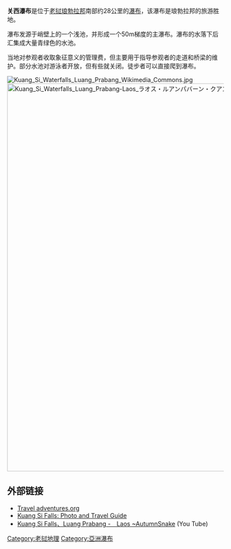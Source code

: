 '''关西瀑布'''是位于[[老挝|老挝]][[琅勃拉邦|琅勃拉邦]]南部约28公里的[[瀑布|瀑布]]，该瀑布是琅勃拉邦的旅游胜地。

瀑布发源于峭壁上的一个浅池，并形成一个50m梯度的主瀑布。瀑布的水落下后汇集成大量青绿色的水池。

当地对参观者收取象征意义的管理费，但主要用于指导参观者的走道和桥梁的维护。部分水池对游泳者开放，但有些就关闭。徒步者可以直接爬到瀑布。

[[File:Kuang_Si_Waterfalls_Luang_Prabang_Wikimedia_Commons.jpg|thumb]]
[[File:Kuang_Si_Waterfalls_Luang_Prabang-Laos_ラオス・ルアンパバーン・クアンシーの滝_Akiyosi_Matsuoka_DSCF6403.jpg|900px]]
{{Gallery|File:Kuang Si Waterfalls Luang Prabang-Laos ラオス・ルアンパバーン・クアンシーの滝 DSCF6486.jpg|瀑潭成为合适的凉水浴地点
|File:Kuang Si Falls, Laos.jpg|关西瀑布一览
|File:Kuang Si Waterfalls Luang Prabang-Laos ラオス・ルアンパバーン・クアンシーの滝 DSCF6474.jpg|瀑潭的成分[[石灰华|石灰华]]
|File:Kuang Si Waterfalls Luang Prabang-Laos ラオス・ルアンパバーン・クアンシーの滝 Akiyosi Matsuoka DSCF6422.jpg|[[火把姜|火把姜]] 
|File:Kuang Si Waterfalls Luang Prabang-Laos ラオス・ルアンパバーン・クアンシーの滝 DSCF6550.jpg|门前广场
|File:Kuang Si Waterfalls Luang Prabang-Laos ラオス・ルアンパバーン・クアンシーの滝 DSCF6530.jpg|门前广场}}

==外部链接==
{{Commons+cat|Kuang Si Falls}}
*[http://www.traveladventures.org/continents/asia/kuangsifalls.shtml Travel adventures.org] {{Wayback|url=http://www.traveladventures.org/continents/asia/kuangsifalls.shtml |date=20130204231439 }}
*[https://web.archive.org/web/20090813114633/http://www.asia-palooza.com/Laos/activities.html#KUANG_SI_WATERFALLS Kuang Si Falls: Photo and Travel Guide]
*[http://www.youtube.com/watch?NR=1&v=4SNSP-_OwKE Kuang Si Falls、Luang Prabang -　Laos ~AutumnSnake] {{Wayback|url=http://www.youtube.com/watch?NR=1&v=4SNSP-_OwKE |date=20160408195610 }}(You Tube)

{{coord|19|44|57|N|101|59|30|E|display=title}}

{{老挝小作品}}
[[Category:老挝地理|Category:老挝地理]]
[[Category:亞洲瀑布|Category:亞洲瀑布]]